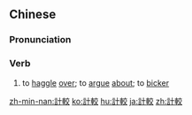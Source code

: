 {{also|计较}}
==Chinese==
{{zh-forms|s=计较}}

===Pronunciation===
{{zh-pron
|m=jìjiào
|c=gai3 gaau3
|h=pfs=kie-kau
|mn=kè-kàu
|cat=v
}}

===Verb===
{{zh-verb}}

# to [[haggle]] [[over]]; to [[argue]] [[about]]; to [[bicker]]

{{zh-cat|Advanced}}

[[zh-min-nan:計較]]
[[ko:計較]]
[[hu:計較]]
[[ja:計較]]
[[zh:計較]]